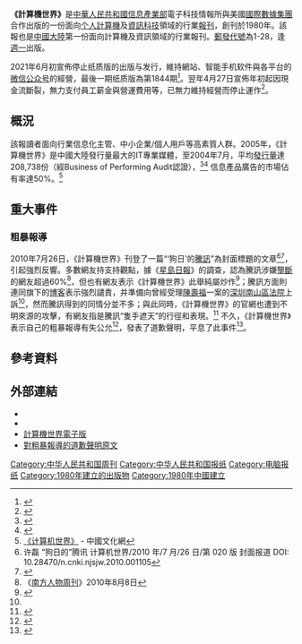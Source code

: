 '''《計算機世界》'''是[[中華人民共和國信息產業部|中華人民共和國信息產業部]]電子科技情報所與美國[[國際數據集團|國際數據集團]]合作出版的一份面向[[个人計算機|个人計算機]]及[[IT|資訊科技]]領域的行業[[報刊|報刊]]，創刊於1980年。該報也是[[中國大陸|中國大陸]]第一份面向計算機及資訊領域的行業報刊。[[郵發代號|郵發代號]]為1-28，逢[[週一|週一]]出版。

2021年6月初宣佈停止纸质版的出版与发行，維持網站、智能手机软件與各平台的[[微信#公众号|微信公众号]]的經營，最後一期纸质版為第1844期<ref>{{Cite web |url=https://www.thepaper.cn/newsDetail_forward_12995289 |title=《计算机世界》纸质版停止发行，有“中国IT史半部看计世”之名 |date=2021-06-04 |publisher=澎湃新闻 }}</ref>。翌年4月27日宣佈年初起因現金流斷裂，無力支付員工薪金與營運費用等，已無力維持經營而停止運作<ref>{{Cite web |url=http://www.sycaijing.com/news/flash?id=120127 |title=计算机世界：已无力维持经营，自4月27日起停工停业 |date=2022-04-27 |publisher=三言财经 }}</ref>。

== 概況 ==
該報讀者面向行業信息化主管、中小企業/個人用戶等高素質人群。2005年，《計算機世界》是中國大陸發行量最大的IT專業媒體，至2004年7月，平均[[發行量|發行量]]達208,738份（經Business of Performing Audit認證），<ref>{{Cite web |url=http://www.ccw.com.cn/html/ccw/2005/edit_2005_8.asp |title=《计算机世界》报编辑内容 |accessdate=2010-08-17 |archive-date=2008-10-02 |archive-url=https://web.archive.org/web/20081002041028/http://www.ccw.com.cn/html/ccw/2005/edit_2005_8.asp |dead-url=yes }}</ref><ref>{{Cite web |url=http://www.china9986.com/Html/news/200712/news_16315.html |title=如何判断报刊发行量--中国国际文化产业网(www.china9986.com) |accessdate=2010-08-17 |archive-date=2016-03-05 |archive-url=https://web.archive.org/web/20160305062215/http://www.china9986.com/Html/news/200712/news_16315.html |dead-url=yes }}</ref> 信息產品廣告的市場佔有率達50%。<ref>[http://www.chinaculture.org/gb/cn_zgwh/2004-06/28/content_53467.htm 《计算机世界》] {{Wayback|url=http://www.chinaculture.org/gb/cn_zgwh/2004-06/28/content_53467.htm |date=20091028202115 }}- 中國文化網</ref>

== 重大事件 ==
=== 粗暴報導 ===
2010年7月26日，《計算機世界》刊登了一篇“‘狗日’的[[騰訊|騰訊]]”為封面標題的文章<ref>许磊 “狗日的”腾讯 计算机世界/2010 年/7 月/26 日/第 020 版 封面报道 DOI: 10.28470/n.cnki.njsjw.2010.001105</ref><ref>{{Cite web |url=http://itbbs.pconline.com.cn/soft/11654998.html |title=“狗日的”腾讯，搅局者还是终结者？你又怎么看呢？|dead-url=yes|archiveurl=https://web.archive.org/web/20140816211124/http://itbbs.pconline.com.cn/soft/11654998.html |archivedate=2014-08-16}}</ref>，引起強烈反響。多數網友持支持觀點，據《[[星島日報|星島日報]]》的調查，認為騰訊涉嫌[[壟斷|壟斷]]的網友超過60%<ref>《[[南方人物周刊|南方人物周刊]]》2010年8月8日</ref>，但也有網友表示《計算機世界》此舉純屬炒作<ref>{{Cite web |url=http://info.wenweipo.com/?action-viewnews-itemid-30637 |title=騰訊回應「粗暴報道」 網絡熱議有贊有彈 - 文匯資訊 |access-date=2010-08-18 |archive-url=https://web.archive.org/web/20150331014053/http://info.wenweipo.com/?action-viewnews-itemid-30637 |archive-date=2015-03-31 |dead-url=yes }}</ref>；騰訊方面則連同旗下的[[博客|博客]]表示強烈譴責，并準備向曾經受理[[陳壽福|陳壽福]]一案的[[深圳|深圳]][[南山區|南山區]][[法院|法院]]上訴<ref name="it.com"/>，然而騰訊得到的同情分並不多；與此同時，《計算機世界》的官網也遭到不明來源的攻擊，有網友指是騰訊“隻手遮天”的行徑和表現。<ref name="it.com">{{Cite web |url=http://www.it.com.cn/news/quanzi/2010/07/27/17/851711.html |title=“狗日的”激怒腾讯 计算机世界官网被攻击 IT.com.cn IT世界网-先上IT网再逛电脑城 |accessdate=2010-08-17 |archive-date=2010-08-29 |archive-url=https://web.archive.org/web/20100829173632/http://www.it.com.cn/news/quanzi/2010/07/27/17/851711.html |dead-url=yes }}</ref> 不久，《計算機世界》表示自己的粗暴報導有失公允<ref>{{Cite web |url=http://www.it.com.cn/news/quanzi/2010/07/26/10/850497_1.html |title=南方都市报评《“狗日的”腾讯》 |accessdate=2010-08-18 |archive-date=2015-04-25 |archive-url=https://web.archive.org/web/20150425220058/http://www.it.com.cn/news/quanzi/2010/07/26/10/850497_1.html |dead-url=yes }}</ref>，發表了道歉聲明，平息了此事件<ref>{{Cite web |url=http://www.it.com.cn/news/hlw/cn/2010/08/12/14/862357.html |title=计算机世界就"狗日的腾讯"道歉：信件曝光 |accessdate=2010-08-17 |archive-date=2010-08-14 |archive-url=https://web.archive.org/web/20100814153425/http://www.it.com.cn/news/hlw/cn/2010/08/12/14/862357.html |dead-url=yes }}</ref>。

== 參考資料 ==
{{reflist}}

== 外部連結 ==
* {{official|http://www.ccw.com.cn|計世網}}
* {{Sinaweibo|pengxy}}
* [http://jisuanji.dooland.com/ 計算機世界電子版]{{Wayback|url=http://jisuanji.dooland.com/ |date=20100818041427 }}
* [https://web.archive.org/web/20100815075842/http://news.ccw.com.cn/internet/htm2010/20100811_881373.shtml 對粗暴報導的道歉聲明原文]

[[Category:中华人民共和国周刊|Category:中华人民共和国周刊]]
[[Category:中华人民共和国报纸|Category:中华人民共和国报纸]]
[[Category:电脑报纸|Category:电脑报纸]]
[[Category:1980年建立的出版物|Category:1980年建立的出版物]]
[[Category:1980年中國建立|Category:1980年中國建立]]